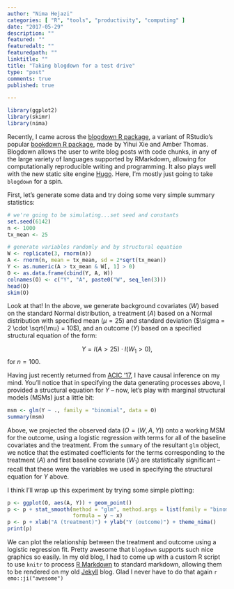 ```yaml
---
author: "Nima Hejazi"
categories: [ "R", "tools", "productivity", "computing" ]
date: "2017-05-29"
description: ""
featured: ""
featuredalt: ""
featuredpath: ""
linktitle: ""
title: "Taking blogdown for a test drive"
type: "post"
comments: true
published: true

---
```


```r
library(ggplot2)
library(skimr)
library(nima)
```

Recently, I came across the [blogdown R
package](https://bookdown.org/yihui/blogdown/), a variant of RStudio's popular
[bookdown R package](https://bookdown.org/yihui/bookdown/), made by Yihui Xie
and Amber Thomas. Blogdown allows the user to write blog posts with code chunks,
in any of the large variety of languages supported by RMarkdown, allowing for
computationally reproducible writing and programming. It also plays well with
the new static site engine [Hugo](https://gohugo.io/). Here, I'm mostly just
going to take `blogdown` for a spin.

First, let's generate some data and try doing some very simple summary
statistics:

```r
# we're going to be simulating...set seed and constants
set.seed(6142)
n <- 1000
tx_mean <- 25

# generate variables randomly and by structural equation
W <- replicate(3, rnorm(n))
A <- rnorm(n, mean = tx_mean, sd = 2*sqrt(tx_mean))
Y <- as.numeric(A > tx_mean & W[, 1] > 0)
O <- as.data.frame(cbind(Y, A, W))
colnames(O) <- c("Y", "A", paste0("W", seq_len(3)))
head(O)
skim(O)
```

Look at that! In the above, we generate background covariates ($W$) based on the
standard Normal distribution, a treatment ($A$) based on a Normal distribution
with specified mean ($\mu = 25$) and standard deviation
($\sigma = 2 \cdot \sqrt{\mu} = 10$), and an outcome ($Y$) based on a specified
structural equation of the form:

$$Y = I(A > 25) \cdot I(W_1 > 0),$$ for $n = 100$.

Having just recently returned from [ACIC '17](http://causal.unc.edu/acic2017/),
I have causal inference on my mind. You'll notice that in specifying the data
generating processes above, I provided a structural equation for $Y$ -- now,
let's play with marginal structural models (MSMs) just a little bit:

```r
msm <- glm(Y ~ ., family = "binomial", data = O)
summary(msm)
```

Above, we projected the observed data ($O = (W, A, Y)$) onto a working MSM for
the outcome, using a logistic regression with terms for all of the baseline
covariates and the treatment. From the `summary` of the resultant `glm` object,
we notice that the estimated coefficients for the terms corresponding to the
treatment ($A$) and first baseline covariate ($W_1$) are statistically
significant -- recall that these were the variables we used in specifying the
structural equation for $Y$ above.

I think I'll wrap up this experiment by trying some simple plotting:

```r
p <- ggplot(O, aes(A, Y)) + geom_point()
p <- p + stat_smooth(method = "glm", method.args = list(family = "binomial"),
                     formula = y ~ x)
p <- p + xlab("A (treatment)") + ylab("Y (outcome)") + theme_nima()
print(p)
```

We can plot the relationship between the treatment and outcome using a logistic
regression fit. Pretty awesome that `blogdown` supports such nice graphics so
easily. In my old blog, I had to come up with a custom R script to use `knitr`
to process [R Markdown](http://rmarkdown.rstudio.com/) to standard markdown,
allowing them to be rendered on my old [Jekyll](https://jekyllrb.com/) blog.
Glad I never have to do that again `r emo::ji("awesome")`

